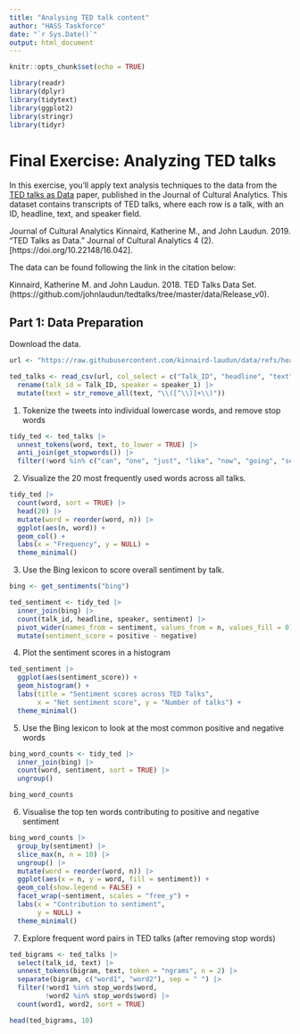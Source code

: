 ```yaml
---
title: "Analysing TED talk content"
author: "HASS Taskforce"
date: "`r Sys.Date()`"
output: html_document
---
```


```r
knitr::opts_chunk$set(echo = TRUE)

library(readr)
library(dplyr)
library(tidytext)
library(ggplot2)
library(stringr)
library(tidyr)
```

# Final Exercise: Analyzing TED talks

In this exercise, you'll apply text analysis techniques to the data from the [TED talks as Data](https://culturalanalytics.org/article/11044-ted-talks-as-data) paper, published in the Journal of Cultural Analytics. This dataset contains transcripts of TED talks, where each row is a talk, with an ID, headline, text, and speaker field.

Journal of Cultural Analytics
Kinnaird, Katherine M., and John Laudun. 2019. “TED Talks as Data.” Journal of Cultural Analytics 4 (2). [https://doi.org/10.22148/16.042].

The data can be found following the link in the citation below:

Kinnaird, Katherine M. and John Laudun. 2018. TED Talks Data Set. (https://github.com/johnlaudun/tedtalks/tree/master/data/Release_v0).

## Part 1: Data Preparation

Download the data.

```r
url <- "https://raw.githubusercontent.com/kinnaird-laudun/data/refs/heads/main/Release_v0/TEDonly_final.csv"

ted_talks <- read_csv(url, col_select = c("Talk_ID", "headline", "text", "speaker_1")) |> 
  rename(talk_id = Talk_ID, speaker = speaker_1) |> 
  mutate(text = str_remove_all(text, "\\([^\\)]+\\)"))
```

1. Tokenize the tweets into individual lowercase words, and remove stop words

```r
tidy_ted <- ted_talks |>
  unnest_tokens(word, text, to_lower = TRUE) |>
  anti_join(get_stopwords()) |> 
  filter(!word %in% c("can", "one", "just", "like", "now", "going", "see", "know"))
```

2. Visualize the 20 most frequently used words across all talks.

```r
tidy_ted |>
  count(word, sort = TRUE) |>
  head(20) |>
  mutate(word = reorder(word, n)) |>
  ggplot(aes(n, word)) +
  geom_col() +
  labs(x = "Frequency", y = NULL) +
  theme_minimal()
```

3. Use the Bing lexicon to score overall sentiment by talk.

```r
bing <- get_sentiments("bing")

ted_sentiment <- tidy_ted |>
  inner_join(bing) |>
  count(talk_id, headline, speaker, sentiment) |>
  pivot_wider(names_from = sentiment, values_from = n, values_fill = 0) |>
  mutate(sentiment_score = positive - negative)
```

4. Plot the sentiment scores in a histogram

```r
ted_sentiment |> 
  ggplot(aes(sentiment_score)) +
  geom_histogram() +
  labs(title = "Sentiment scores across TED Talks",
       x = "Net sentiment score", y = "Number of talks") +
  theme_minimal()
```

5. Use the Bing lexicon to look at the most common positive and negative words

```r
bing_word_counts <- tidy_ted |>
  inner_join(bing) |>
  count(word, sentiment, sort = TRUE) |> 
  ungroup()

bing_word_counts
```

6. Visualise the top ten words contributing to positive and negative sentiment

```r
bing_word_counts |> 
  group_by(sentiment) |> 
  slice_max(n, n = 10) |> 
  ungroup() |> 
  mutate(word = reorder(word, n)) |> 
  ggplot(aes(x = n, y = word, fill = sentiment)) +
  geom_col(show.legend = FALSE) +
  facet_wrap(~sentiment, scales = "free_y") +
  labs(x = "Contribution to sentiment",
       y = NULL) +
  theme_minimal()
```

7. Explore frequent word pairs in TED talks (after removing stop words)

```r
ted_bigrams <- ted_talks |> 
  select(talk_id, text) |> 
  unnest_tokens(bigram, text, token = "ngrams", n = 2) |> 
  separate(bigram, c("word1", "word2"), sep = " ") |> 
  filter(!word1 %in% stop_words$word,
         !word2 %in% stop_words$word) |> 
  count(word1, word2, sort = TRUE)

head(ted_bigrams, 10)
```
